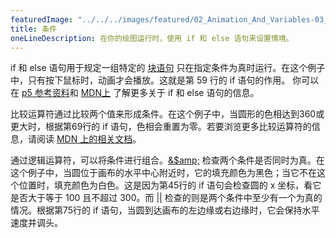---
featuredImage: "../../../images/featured/02_Animation_And_Variables-03_Conditions-thumbnail.png"
title: 条件
oneLineDescription: 在你的绘图运行时，使用 if 和 else 语句来设置情境。
---

if 和 else 语句用于规定一组特定的 <a href="https://developer.mozilla.org/en-US/docs/Web/JavaScript/Reference/Statements/block" target="_blank">块语句</a> 只在指定条件为真时运行。在这个例子中，只有按下鼠标时，动画才会播放。这就是第 59 行的 if 语句的作用。 你可以在 <a href="https://p5js.org/reference/#/p5/if-else">p5 参考资料</a>和 <a href="https://developer.mozilla.org/en-US/docs/Learn/JavaScript/Building_blocks/conditionals" target="_blank">MDN上</a> 了解更多关于 if 和 else 语句的信息。


比较运算符通过比较两个值来形成条件。在这个例子中，当圆形的色相达到360或更大时，根据第69行的 if 语句，色相会重置为零。若要浏览更多比较运算符的信息，请阅读 <a href="https://developer.mozilla.org/en-US/docs/Web/JavaScript/Reference/Operators#relational_operators" target="_blank">MDN 上的相关文档</a>。

通过逻辑运算符，可以将条件进行组合。<a href="https://developer.mozilla.org/en-US/docs/Web/JavaScript/Reference/Operators/Logical_AND" target="_blank">&amp;$amp;</a> 检查两个条件是否同时为真。在这个例子中，当圆位于画布的水平中心附近时，它的填充颜色为黑色；当它不在这个位置时，填充颜色为白色。这是因为第45行的 if 语句会检查圆的 x 坐标，看它是否大于等于 100 且不超过 300。而 <a href="https://developer.mozilla.org/en-US/docs/Web/JavaScript/Reference/Operators/Logical_OR" target="_blank">||</a> 检查的则是两个条件中至少有一个为真的情况。根据第75行的 if 语句，当圆到达画布的左边缘或右边缘时，它会保持水平速度并调头。
